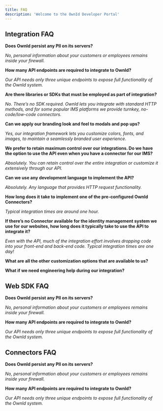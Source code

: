 ```yaml
---
title: FAQ
description: 'Welcome to the OwnId Developer Portal'
---
```

## Integration FAQ

**Does OwnId persist any PII on its servers?**

_No, personal information about your customers or employees remains inside your firewall._

**How many API endpoints are required to integrate to OwnId?**

_Our API needs only three unique endpoints to expose full functionality of the OwnId system._

**Are there libraries or SDKs that must be employed as part of integration?**

_No. There’s no SDK required. OwnId lets you integrate with standard HTTP methods, and for some popular IMS platforms we provide turnkey, no-code/low-code connectors._

**Can we apply our branding look and feel to modals and pop ups?**

_Yes, our integration framework lets you customize colors, fonts, and images, to maintain a seamlessly branded user experience._

**We prefer to retain maximum control over our integrations. Do we have the option to use the API even when you have a connector for our IMS?**

_Absolutely. You can retain control over the entire integration or customize it extensively through our API._

**Can we use any development language to implement the API?**

_Absolutely. Any language that provides HTTP request functionality._ 

**How long does it take to implement one of the pre-configured OwnId Connectors?**

_Typical integration times are around one hour._

**If there’s no Connector available for the identity management system we use for our websites, how long does it typically take to use the API to integrate it?**

_Even with the API, much of the integration effort involves dropping code into your front-end and  back-end code. Typical integration times are one day!_

**What are all the other customization options that are available to us?**

**What if we need engineering help during our integration?**

## Web SDK FAQ

**Does OwnId persist any PII on its servers?**

_No, personal information about your customers or employees remains inside your firewall._

**How many API endpoints are required to integrate to OwnId?**

_Our API needs only three unique endpoints to expose full functionality of the OwnId system._

## Connectors FAQ

**Does OwnId persist any PII on its servers?**

_No, personal information about your customers or employees remains inside your firewall._

**How many API endpoints are required to integrate to OwnId?**

_Our API needs only three unique endpoints to expose full functionality of the OwnId system._
